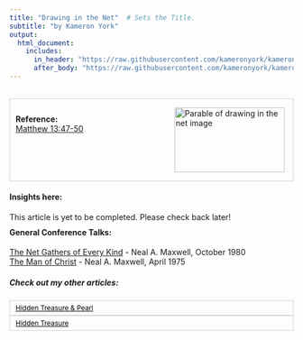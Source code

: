 ```yaml
---
title: "Drawing in the Net"  # Sets the Title.
subtitle: "by Kameron York"
output:
  html_document:
    includes:
      in_header: "https://raw.githubusercontent.com/kameronyork/kameronyork.github.io/main/parables/headers/drawing-in-the-net-header.html"
      after_body: "https://raw.githubusercontent.com/kameronyork/kameronyork.github.io/main/parables/footer.html"
---
```

<br>
<div style="border: 1px solid lightgray; padding: 10px; overflow: hidden;">
<img src="https://raw.githubusercontent.com/kameronyork/kameronyork.github.io/main/docs/assets/drawing-in-the-net.jpg" alt="Parable of drawing in the net image" style="float: right; width: 195px; height: 115px; padding: 5px;">
<br>
<h4 style="text-align: left; margin: 0;">Reference:</h4>
<p style="text-align: left; margin: 0;">
<a href="https://www.churchofjesuschrist.org/study/scriptures/nt/matt/13?lang=eng&id=47-50#p47" target="_blank">Matthew 13:47-50</a>
</p>
</div>

#### Insights here:

This article is yet to be completed. Please check back later!


<div style="margin-top: -10px;">
#### General Conference Talks:

<a href="https://www.churchofjesuschrist.org/study/general-conference/1980/10/the-net-gathers-of-every-kind">The Net Gathers of Every Kind</a> - Neal A. Maxwell, October 1980<br>
<a href="https://www.churchofjesuschrist.org/study/general-conference/1975/04/the-man-of-christ">The Man of Christ</a> - Neal A. Maxwell, April 1975<br>


##### Check out my other articles:

<link rel="stylesheet" href="https://kameronyork.github.io/scripting/themify-icons/themify-icons.css">
<div class="container">
<div class="row">
<div class="col-12 text-md-left">
<nav class="pagination mt-3">
<a class="nav nav-prev" href="https://kameronyork.com/parables/hidden-treasure-pearl.html" style="background-color: transparent; color: black; padding: 5px 10px; border: 1px solid lightgray; cursor: pointer; white-space: nowrap; font-size: 12px; display: flex; align-items: center;" 
onmouseover="this.style.backgroundColor='lightgray';" 
onmouseout="this.style.backgroundColor='transparent';" 
onmousedown="this.style.backgroundColor='gray';" 
onmouseup="this.style.backgroundColor='lightgray';">
<i class="ti-arrow-left mr-2"></i>
<span style="display: none;" class="d-md-inline-block">Hidden Treasure & Pearl</span>
<span style="display: inline-block;" class="d-md-none">Hidden Treasure & Pearl</span>
</a>
<a class="nav nav-next ml-3" href="https://kameronyork.com/parables/friend-at-night.html" style="background-color: transparent; color: black; padding: 5px 10px; border: 1px solid lightgray; cursor: pointer; white-space: nowrap; font-size: 12px; display: flex; align-items: center;" 
onmouseover="this.style.backgroundColor='lightgray';" 
onmouseout="this.style.backgroundColor='transparent';" 
onmousedown="this.style.backgroundColor='gray';" 
onmouseup="this.style.backgroundColor='lightgray';">
<span style="display: none;" class="d-md-inline-block">Hidden Treasure</span>
<span style="display: inline-block;" class="d-md-none">Hidden Treasure</span>
<i class="ti-arrow-right ml-2"></i>
</a>
</nav>
</div>
</div>
</div>